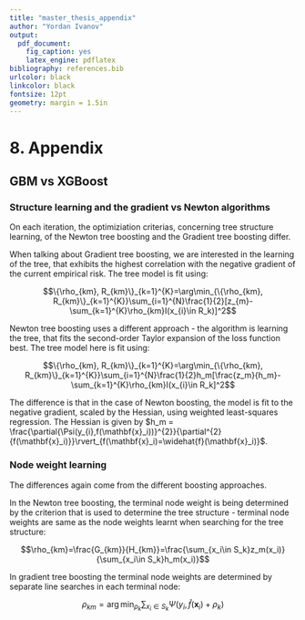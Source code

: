 ```yaml
---
title: "master_thesis_appendix"
author: "Yordan Ivanov"
output:
  pdf_document: 
    fig_caption: yes
    latex_engine: pdflatex
bibliography: references.bib
urlcolor: black
linkcolor: black
fontsize: 12pt
geometry: margin = 1.5in
---
```


# 8. Appendix

## GBM vs XGBoost

### Structure learning and the gradient vs Newton algorithms

On each iteration, the optimiziation criterias, concerning tree structure learning, of the Newton tree boosting and the Gradient tree boosting differ. 

When talking about Gradient tree boosting, we are interested in the learning of the tree, that exhibits the highest correlation with the negative gradient of the current empirical risk. The tree model is fit using:

$$\{\rho_{km}, R_{km}\}_{k=1}^{K}=\arg\min_{\{\rho_{km}, R_{km}\}_{k=1}^{K}}\sum_{i=1}^{N}\frac{1}{2}[z_{m}-\sum_{k=1}^{K}\rho_{km}I(x_{i}\in R_k)]^2$$

Newton tree boosting uses a different approach - the algorithm is learning the tree, that fits the second-order Taylor expansion of the loss function best. The tree model here is fit using:

$$\{\rho_{km}, R_{km}\}_{k=1}^{K}=\arg\min_{\{\rho_{km}, R_{km}\}_{k=1}^{K}}\sum_{i=1}^{N}\frac{1}{2}h_m[\frac{z_m}{h_m}-\sum_{k=1}^{K}\rho_{km}I(x_{i}\in R_k]^2$$

The difference is that in the case of Newton boosting, the model is fit to the negative gradient, scaled by the Hessian, using weighted least-squares regression. The Hessian is given by $h_m = \frac{\partial{\Psi(y_{i},f(\mathbf{x}_i))}^{2}}{\partial^{2}{f(\mathbf{x}_i)}}\rvert_{f(\mathbf{x}_i)=\widehat{f}(\mathbf{x}_i)}$.

### Node weight learning

The differences again come from the different boosting approaches. 

In the Newton tree boosting, the terminal node weight is being determined by the criterion that is used to determine the tree structure - terminal node weights are same as the node weights learnt when searching for the tree structure:

$$\rho_{km}=\frac{G_{km}}{H_{km}}=\frac{\sum_{x_i\in S_k}z_m(x_i)}{\sum_{x_i\in S_k}h_m(x_i)}$$

In gradient tree boosting the terminal node weights are determined by separate line searches in each terminal node:

$$\rho_{km} = \arg\min_{\rho_k}\sum_{x_i\in S_k}\Psi(y_i,\widehat{f}(\mathbf{x}_{i})+\rho_k)$$